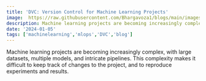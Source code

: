 ```yaml
---
title: 'DVC: Version Control for Machine Learning Projects'
image:  https://raw.githubusercontent.com/Bhargavoza1/blogs/main/images/dagshub/dagshub.png
description: Machine learning projects are becoming increasingly complex, with large datasets, multiple models, and intricate pipelines.This complexity makes it difficult...
date: '2024-01-05'
tags: ['machinelearning','mlops','DVC','blog']
---
```



Machine learning projects are becoming increasingly complex, with large datasets, multiple models, and intricate pipelines. 
This complexity makes it difficult to keep track of changes to the project, and to reproduce experiments and results.